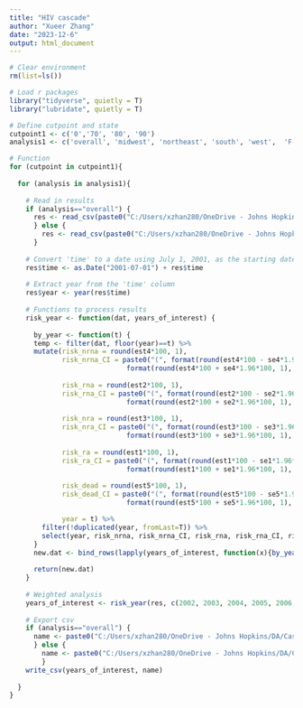 ```yaml
---
title: "HIV cascade"
author: "Xueer Zhang"
date: "2023-12-6"
output: html_document
---
```


```r
# Clear environment
rm(list=ls())

# Load r packages
library("tidyverse", quietly = T)
library("lubridate", quietly = T)
```

```r
# Define cutpoint and state
cutpoint1 <- c('0','70', '80', '90')
analysis1 <- c('overall', 'midwest', 'northeast', 'south', 'west',  'F', 'M', 'white', 'black', 'hisp')
```

```r
# Function
for (cutpoint in cutpoint1){
  
  for (analysis in analysis1){
    
    # Read in results
    if (analysis=="overall") {
      res <- read_csv(paste0("C:/Users/xzhan280/OneDrive - Johns Hopkins/DA/Cascade - 0928/medican-care_results/mpr", cutpoint, "/risk_crude.csv"))
      } else {
        res <- read_csv(paste0("C:/Users/xzhan280/OneDrive - Johns Hopkins/DA/Cascade - 0928/medican-care_results/mpr", cutpoint, "/risk_crude_", analysis,".csv")) 
      }
    
    # Convert 'time' to a date using July 1, 2001, as the starting date
    res$time <- as.Date("2001-07-01") + res$time
    
    # Extract year from the 'time' column
    res$year <- year(res$time)
    
    # Functions to process results
    risk_year <- function(dat, years_of_interest) {
      
      by_year <- function(t) {
      temp <- filter(dat, floor(year)==t) %>% 
      mutate(risk_nrna = round(est4*100, 1),
             risk_nrna_CI = paste0("(", format(round(est4*100 - se4*1.96*100, 1), nsmall=1), ", ",
                             format(round(est4*100 + se4*1.96*100, 1), nsmall=1),")"),
             
             risk_rna = round(est2*100, 1),
             risk_rna_CI = paste0("(", format(round(est2*100 - se2*1.96*100, 1), nsmall=1), ", ",
                             format(round(est2*100 + se2*1.96*100, 1), nsmall=1),")"),
             
             risk_nra = round(est3*100, 1),
             risk_nra_CI = paste0("(", format(round(est3*100 - se3*1.96*100, 1), nsmall=1), ", ",
                             format(round(est3*100 + se3*1.96*100, 1), nsmall=1),")"),
             
             risk_ra = round(est1*100, 1),
             risk_ra_CI = paste0("(", format(round(est1*100 - se1*1.96*100, 1), nsmall=1), ", ",
                             format(round(est1*100 + se1*1.96*100, 1), nsmall=1),")"),
             
             risk_dead = round(est5*100, 1),
             risk_dead_CI = paste0("(", format(round(est5*100 - se5*1.96*100, 1), nsmall=1), ", ",
                             format(round(est5*100 + se5*1.96*100, 1), nsmall=1),")"),

             year = t) %>% 
        filter(!duplicated(year, fromLast=T)) %>% 
        select(year, risk_nrna, risk_nrna_CI, risk_rna, risk_rna_CI, risk_nra, risk_nra_CI, risk_ra, risk_ra_CI, risk_dead, risk_dead_CI)
      }
      new.dat <- bind_rows(lapply(years_of_interest, function(x){by_year(x)}))
      
      return(new.dat)
    }
    
    # Weighted analysis
    years_of_interest <- risk_year(res, c(2002, 2003, 2004, 2005, 2006, 2007, 2008, 2009, 2010, 2011, 2012, 2013, 2014, 2015))
    
    # Export csv
    if (analysis=="overall") {
      name <- paste0("C:/Users/xzhan280/OneDrive - Johns Hopkins/DA/Cascade - 0928/medican-care_results/tables/mpr", cutpoint, "/table_mpr", cutpoint, "_crude.csv")
      } else {
        name <- paste0("C:/Users/xzhan280/OneDrive - Johns Hopkins/DA/Cascade - 0928/medican-care_results/tables/mpr", cutpoint, "/table_mpr", cutpoint, "_crude_", analysis,".csv")
        }
    write_csv(years_of_interest, name)
    
  }
}
```


